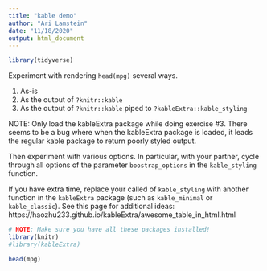 ```yaml
---
title: "kable demo"
author: "Ari Lamstein"
date: "11/18/2020"
output: html_document
---
```


```r
library(tidyverse)
```

Experiment with rendering `head(mpg)` several ways.

1. As-is
2. As the output of `?knitr::kable`
3. As the output of `?knitr::kable` piped to `?kableExtra::kable_styling`

NOTE: Only load the kableExtra package while doing exercise #3. There seems to be a bug where when the kableExtra
package is loaded, it leads the regular kable package to return poorly styled output.

Then experiment with various options. In particular, with your partner, cycle 
through all options of the parameter `boostrap_options` in the `kable_styling` function.

If you have extra time, replace your called of `kable_styling` with another function in the `kableExtra` package
(such as `kable_minimal` or `kable_classic`). See this page for additional ideas: https://haozhu233.github.io/kableExtra/awesome_table_in_html.html

```r
# NOTE: Make sure you have all these packages installed!
library(knitr)
#library(kableExtra)

head(mpg)
```
